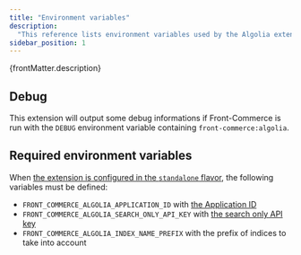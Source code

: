 ```yaml
---
title: "Environment variables"
description:
  "This reference lists environment variables used by the Algolia extension"
sidebar_position: 1
---
```


<p>{frontMatter.description}</p>

## Debug

This extension will output some debug informations if Front-Commerce is run with
the `DEBUG` environment variable containing `front-commerce:algolia`.

## Required environment variables

When
[the extension is configured in the `standalone` flavor](/docs/3.x/extensions/algolia/how-to/standalone),
the following variables must be defined:

- `FRONT_COMMERCE_ALGOLIA_APPLICATION_ID` with
  [the Application ID](https://www.algolia.com/doc/guides/sending-and-managing-data/send-and-update-your-data/how-to/importing-with-the-api/#application-id)
- `FRONT_COMMERCE_ALGOLIA_SEARCH_ONLY_API_KEY` with
  [the search only API key](https://www.algolia.com/doc/guides/security/api-keys/#search-only-api-key)
- `FRONT_COMMERCE_ALGOLIA_INDEX_NAME_PREFIX` with the prefix of indices to take
  into account
